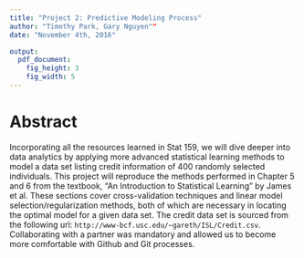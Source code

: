 ```yaml
---
title: "Project 2: Predictive Modeling Process"
author: "Timothy Park, Gary Nguyen""
date: "November 4th, 2016"

output: 
  pdf_document:
    fig_height: 3
    fig_width: 5
---
```


# Abstract
Incorporating all the resources learned in Stat 159, we will dive deeper into data analytics by applying more advanced statistical learning methods to model a data set listing credit information of 400 randomly selected individuals. This project will reproduce the methods performed in Chapter 5 and 6 from the textbook, “An Introduction to Statistical Learning” by James et al. These sections cover cross-validation techniques and linear model selection/regularization methods, both of which are necessary in locating the optimal model for a given data set. The credit data set is sourced from the following url: `http://www-bcf.usc.edu/~gareth/ISL/Credit.csv`. Collaborating with a partner was mandatory and allowed us to become more comfortable with Github and Git processes.


